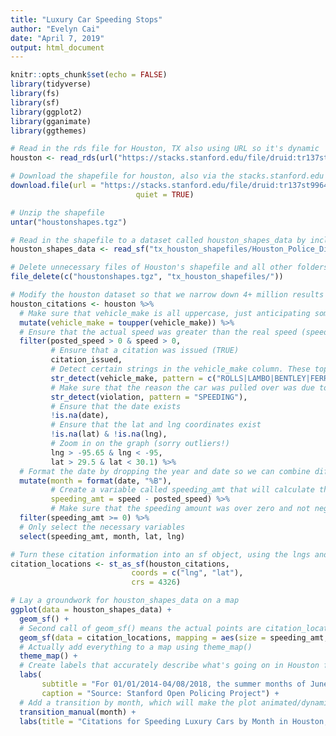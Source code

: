 ```yaml
---
title: "Luxury Car Speeding Stops"
author: "Evelyn Cai"
date: "April 7, 2019"
output: html_document
---
```


```r
knitr::opts_chunk$set(echo = FALSE)
library(tidyverse)
library(fs)
library(sf)
library(ggplot2)
library(gganimate)
library(ggthemes)
```

```r

# Read in the rds file for Houston, TX also using URL so it's dynamic
houston <- read_rds(url("https://stacks.stanford.edu/file/druid:tr137st9964/tr137st9964_tx_houston_2019_02_25.rds"))

# Download the shapefile for houston, also via the stacks.stanford.edu host
download.file(url = "https://stacks.stanford.edu/file/druid:tr137st9964/tr137st9964_tx_houston_shapefiles_2019_02_25.tgz", destfile = "houstonshapes.tgz",
                            quiet = TRUE)

# Unzip the shapefile
untar("houstonshapes.tgz")

# Read in the shapefile to a dataset called houston_shapes_data by including the path to the correct folder
houston_shapes_data <- read_sf("tx_houston_shapefiles/Houston_Police_Division.shp")

# Delete unnecessary files of Houston's shapefile and all other folders in the file
file_delete(c("houstonshapes.tgz", "tx_houston_shapefiles/"))

# Modify the houston dataset so that we narrow down 4+ million results into something a little more graphable for the geom_sf().
houston_citations <- houston %>%
  # Make sure that vehicle_make is all uppercase, just anticipating some errors if the cases are different
  mutate(vehicle_make = toupper(vehicle_make)) %>%
  # Ensure that the actual speed was greater than the real speed (speeding amount was over 0 mph).
  filter(posted_speed > 0 & speed > 0,
         # Ensure that a citation was issued (TRUE)
         citation_issued,
         # Detect certain strings in the vehicle_make column. These top ten car brands are considered the top car brands known for their luxury, according to Ranker.com. I also used the 'or' symbol since str_detect can only take one length of 1.
         str_detect(vehicle_make, pattern = c("ROLLS|LAMBO|BENTLEY|FERRARI|BUGATTI|ASTON|PORS|MCLAREN|MERC|MASERATI")),
         # Make sure that the reason the car was pulled over was due to speeding, which is something of great interest to us later
         str_detect(violation, pattern = "SPEEDING"),
         # Ensure that the date exists
         !is.na(date),
         # Ensure that the lat and lng coordinates exist
         !is.na(lat) & !is.na(lng),
         # Zoom in on the graph (sorry outliers!)
         lng > -95.65 & lng < -95,
         lat > 29.5 & lat < 30.1) %>%
  # Format the date by dropping the year and date so we can combine different years' data for different months
  mutate(month = format(date, "%B"),
         # Create a variable called speeding_amt that will calculate the amount by which someone was speeding
         speeding_amt = speed - posted_speed) %>%
         # Make sure that the speeding amount was over zero and not negative 
  filter(speeding_amt >= 0) %>%
  # Only select the necessary variables
  select(speeding_amt, month, lat, lng)

# Turn these citation information into an sf object, using the lngs and lats given by houston_citations
citation_locations <- st_as_sf(houston_citations,
                           coords = c("lng", "lat"),
                           crs = 4326)

# Lay a groundwork for houston_shapes_data on a map
ggplot(data = houston_shapes_data) +
  geom_sf() +
  # Second call of geom_sf() means the actual points are citation_locations, that size is directly related to the amount someone was speeding by. The alpha is also set low so we can appreciate how a darker area corresponds to a denser area!
  geom_sf(data = citation_locations, mapping = aes(size = speeding_amt, color = "red", alpha = 0.3), show.legend = FALSE) +
  # Actually add everything to a map using theme_map()
  theme_map() +
  # Create labels that accurately describe what's going on in Houston for luxury cars
  labs(
       subtitle = "For 01/01/2014-04/08/2018, the summer months of June through November show fewer stops.",
       caption = "Source: Stanford Open Policing Project") +
  # Add a transition by month, which will make the plot animated/dynamic instead of static.
  transition_manual(month) +
  labs(title = "Citations for Speeding Luxury Cars by Month in Houston, TX for {current_frame}")
```

